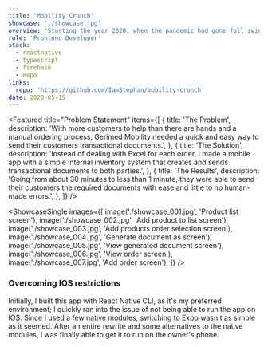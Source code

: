```yaml
---
title: 'Mobility Crunch'
showcase: './showcase.jpg'
overview: 'Starting the year 2020, when the pandemic had gone full swing in South Africa, Gerimed Mobility saw a massive influx in demand for their medical supplies. To ease the load on the owner and employees, I designed and built a mobile app to handle transactional documents right from their pocket.'
role: 'Frontend Developer'
stack:
  - reactnative
  - typescript
  - firebase
  - expo
links:
  repo: 'https://github.com/IamStephan/mobility-crunch'
date: 2020-05-15
---
```


<Featured
  title="Problem Statement"
  items={[
    {
      title: 'The Problem',
      description:
        'With more customers to help than there are hands and a manual ordering process, Gerimed Mobility needed a quick and easy way to send their customers transactional documents.',
    },
    {
      title: 'The Solution',
      description:
        'Instead of dealing with Excel for each order, I made a mobile app with a simple internal inventory system that creates and sends transactional documents to both parties.',
    },
    {
      title: 'The Results',
      description:
        'Going from about 30 minutes to less than 1 minute, they were able to send their customers the required documents with ease and little to no human-made errors.',
    },
  ]}
/>

<ShowcaseSingle
  images={[
    image('./showcase_001.jpg', 'Product list screen'),
    image('./showcase_002.jpg', 'Add product to list screen'),
    image('./showcase_003.jpg', 'Add products order selection screen'),
    image('./showcase_004.jpg', 'Generate document as screen'),
    image('./showcase_005.jpg', 'View generated document screen'),
    image('./showcase_006.jpg', 'View order screen'),
    image('./showcase_007.jpg', 'Add order screen'),
  ]}
/>

<Column title="Concluding notes">

### Overcoming IOS restrictions

Initially, I built this app with React Native CLI,
as it's my preferred environment; I quickly ran into
the issue of not being able to run the app on IOS.
Since I used a few native modules, switching to Expo
wasn't as simple as it seemed. After an entire rewrite
and some alternatives to the native modules, I was
finally able to get it to run on the owner's phone.

</Column>
